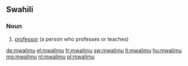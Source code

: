 ==Swahili==

===Noun===
{{infl|sw|noun}}

# [[professor]] (a person who professes or teaches)

{{tbot entry|Swahili|professor|2007|November}}

[[de:mwalimu]]
[[el:mwalimu]]
[[fr:mwalimu]]
[[sw:mwalimu]]
[[lt:mwalimu]]
[[hu:mwalimu]]
[[mg:mwalimu]]
[[nl:mwalimu]]
[[pl:mwalimu]]
